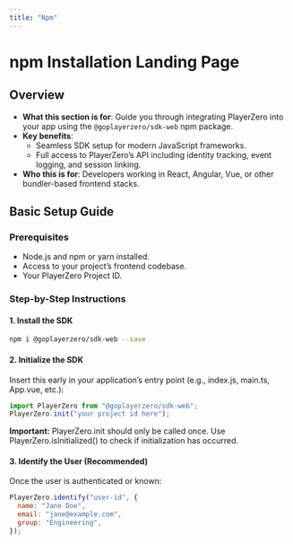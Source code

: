 ```yaml
---
title: "Npm"
---
```


# npm Installation Landing Page

## Overview
- **What this section is for**: Guide you through integrating PlayerZero into your app using the `@goplayerzero/sdk-web` npm package.
- **Key benefits**:
  - Seamless SDK setup for modern JavaScript frameworks.
  - Full access to PlayerZero’s API including identity tracking, event logging, and session linking.
- **Who this is for**: Developers working in React, Angular, Vue, or other bundler-based frontend stacks.

## Basic Setup Guide

### Prerequisites
- Node.js and npm or yarn installed.
- Access to your project’s frontend codebase.
- Your PlayerZero Project ID.

### Step-by-Step Instructions

#### 1. Install the SDK

```bash npm
npm i @goplayerzero/sdk-web --save
```

#### 2. Initialize the SDK

Insert this early in your application’s entry point (e.g., index.js, main.ts, App.vue, etc.):

```javascript
import PlayerZero from "@goplayerzero/sdk-web";
PlayerZero.init("your project id here");
```

**Important:** PlayerZero.init should only be called once.
Use PlayerZero.isInitialized() to check if initialization has occurred.

#### 3. Identify the User (Recommended)
Once the user is authenticated or known:


```javascript
PlayerZero.identify("user-id", {
  name: "Jane Doe",
  email: "jane@example.com",
  group: "Engineering",
});

```
